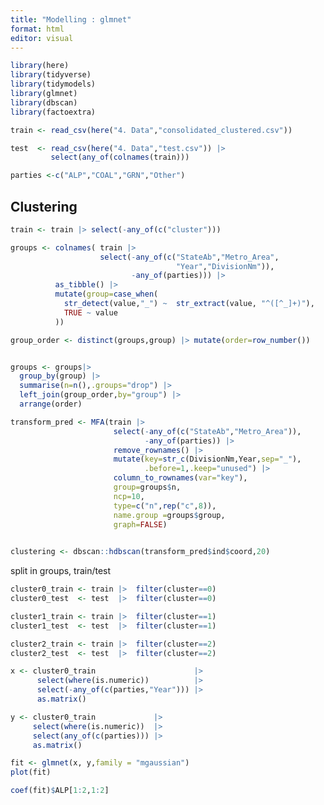 ```yaml
---
title: "Modelling : glmnet"
format: html
editor: visual
---
```


```r
library(here)
library(tidyverse)
library(tidymodels)
library(glmnet)
library(dbscan)
library(factoextra)

train <- read_csv(here("4. Data","consolidated_clustered.csv"))

test  <- read_csv(here("4. Data","test.csv")) |>
         select(any_of(colnames(train)))

parties <-c("ALP","COAL","GRN","Other")
```

## Clustering

```r
train <- train |> select(-any_of(c("cluster")))

groups <- colnames( train |>
                    select(-any_of(c("StateAb","Metro_Area",
                                     "Year","DivisionNm")),
                           -any_of(parties))) |>
          as_tibble() |>
          mutate(group=case_when(
            str_detect(value,"_") ~  str_extract(value, "^([^_]+)"),
            TRUE ~ value
          )) 

group_order <- distinct(groups,group) |> mutate(order=row_number())


groups <- groups|>
  group_by(group) |>
  summarise(n=n(),.groups="drop") |>
  left_join(group_order,by="group") |>
  arrange(order)

transform_pred <- MFA(train |>
                       select(-any_of(c("StateAb","Metro_Area")),
                              -any_of(parties)) |>
                       remove_rownames() |>
                       mutate(key=str_c(DivisionNm,Year,sep="_"),
                              .before=1,.keep="unused") |>
                       column_to_rownames(var="key"),
                       group=groups$n,
                       ncp=10,
                       type=c("n",rep("c",8)),
                       name.group =groups$group,
                       graph=FALSE)
                      

clustering <- dbscan::hdbscan(transform_pred$ind$coord,20)


```

split in groups, train/test

```r

cluster0_train <- train |>  filter(cluster==0)
cluster0_test  <- test  |>  filter(cluster==0)

cluster1_train <- train |>  filter(cluster==1)
cluster1_test  <- test  |>  filter(cluster==1)

cluster2_train <- train |>  filter(cluster==2)
cluster2_test  <- test  |>  filter(cluster==2)

```

```r

x <- cluster0_train                      |> 
      select(where(is.numeric))          |> 
      select(-any_of(c(parties,"Year"))) |>
      as.matrix()

y <- cluster0_train             |> 
     select(where(is.numeric))  |>
     select(any_of(c(parties))) |>
     as.matrix()

fit <- glmnet(x, y,family = "mgaussian")
plot(fit)

```

```r
coef(fit)$ALP[1:2,1:2]
```

```r

```
